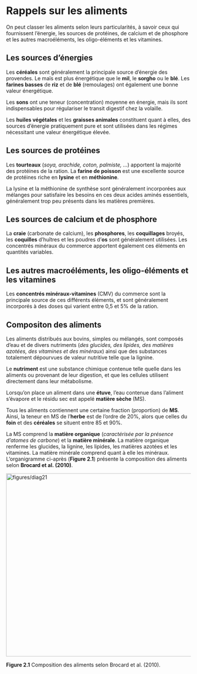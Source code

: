 # Rappels sur les aliments {#rappels}

On peut classer les aliments selon leurs particularités, à savoir ceux qui fournissent l’énergie, les sources de protéines, de calcium et de phosphore et les autres macroéléments, les oligo-éléments et les vitamines.

##	Les sources d’énergies

Les **céréales** sont généralement la principale source d’énergie des provendes. Le maïs est plus énergétique que le **mil**, le **sorgho** ou le **blé**. Les **farines basses** de **riz** et de **blé** (remoulages) ont également une bonne valeur énergétique.

Les **sons** ont une teneur (concentration) moyenne en énergie, mais ils sont indispensables pour régulariser le transit digestif chez la volaille.

Les **huiles végétales** et les **graisses animales** constituent quant à elles, des sources d’énergie pratiquement pure et sont utilisées dans les régimes nécessitant une valeur énergétique élevée.

##	Les sources de protéines

Les **tourteaux** (_soya, arachide, coton, palmiste, ..._) apportent la majorité des protéines de la ration. La **farine de poisson** est une excellente source de protéines riche en **lysine** et en **méthionine**.

La lysine et la méthionine de synthèse sont généralement incorporées aux mélanges pour satisfaire les besoins en ces deux acides aminés essentiels, généralement trop peu présents dans les matières premières.

##	Les sources de calcium et de phosphore

La **craie** (carbonate de calcium), les **phosphores**, les **coquillages** broyés, les **coquilles** d’huîtres et les poudres d’**os** sont généralement utilisées. Les concentrés minéraux du commerce apportent également ces éléments en quantités variables.

##	Les autres macroéléments, les oligo-éléments et les vitamines

Les **concentrés minéraux-vitamines** (CMV) du commerce sont la principale source de ces différents éléments, et sont généralement incorporés à des doses qui varient entre 0,5 et 5% de la ration.

## Compositon des aliments

Les aliments distribués aux bovins, simples ou mélangés, sont composés d’eau et de divers nutriments (_des glucides, des lipides, des matières azotées, des vitamines et des minéraux_) ainsi que des substances totalement dépourvues de valeur nutritive telle que la lignine. 

Le **nutriment** est une substance chimique contenue telle quelle dans les aliments ou provenant de leur digestion, et que les cellules utilisent directement dans leur métabolisme.

Lorsqu’on place un aliment dans une **étuve**, l’eau contenue dans l’aliment s’évapore et le résidu sec est appelé **matière sèche** (MS). 

Tous les aliments contiennent une certaine fraction (proportion) de **MS**. Ainsi, la teneur en MS de l’**herbe** est de l’ordre de 20%, alors que celles du **foin** et des **céréales** se situent entre 85 et 90%.

La MS comprend la **matière organique** (_caractérisée par la présence d’atomes de carbone_) et la **matière minérale**. La matière organique renferme les glucides, la lignine, les lipides, les matières azotées et les vitamines. La matière minérale comprend quant à elle les minéraux. L'organigramme ci-après (**Figure 2.1**) présente la composition des aliments selon **Brocard et al. (2010)**.

<img src = "figures/diag21.png" alt = "figures/diag21" width = "700" height = "500"/>

**Figure 2.1** Composition des aliments selon Brocard et al. (2010).
